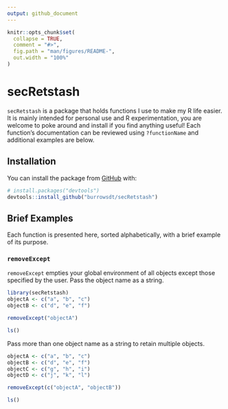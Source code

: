 ```yaml
---
output: github_document
---
```


<!-- README.md is generated from README.Rmd. Please edit that file -->

```r
knitr::opts_chunk$set(
  collapse = TRUE,
  comment = "#>",
  fig.path = "man/figures/README-",
  out.width = "100%"
)
```

# secRetstash

<!-- badges: start -->
<!-- badges: end -->

`secRetstash` is a package that holds functions I use to make my R life easier. It is mainly intended for personal use and R experimentation, you are welcome to poke around and install if you find anything useful! Each function's documentation can be reviewed using `?functionName` and additional examples are below. 

## Installation

You can install the package from [GitHub](https://github.com/) with:

``` r
# install.packages("devtools")
devtools::install_github("burrowsdt/secRetstash")
```
## Brief Examples
Each function is presented here, sorted alphabetically, with a brief example of its purpose.

### `removeExcept`

`removeExcept` empties your global environment of all objects except those specified by the user. Pass the object name as a string.

```r
library(secRetstash)
objectA <- c("a", "b", "c")
objectB <- c("d", "e", "f")

removeExcept("objectA")

ls()
```

Pass more than one object name as a string to retain multiple objects.

```r

objectA <- c("a", "b", "c")
objectB <- c("d", "e", "f")
objectC <- c("g", "h", "i")
objectD <- c("j", "k", "l")

removeExcept(c("objectA", "objectB"))

ls()
```
